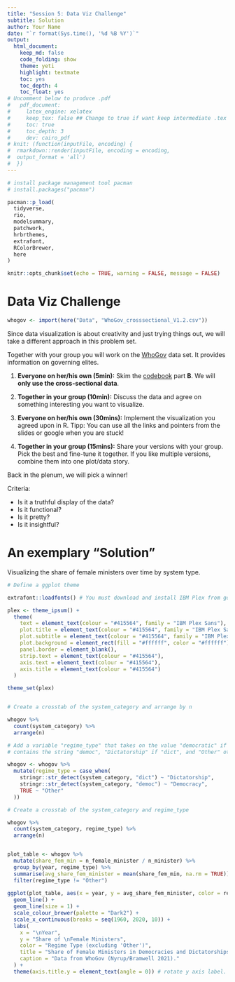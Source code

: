 ```yaml
---
title: "Session 5: Data Viz Challenge"
subtitle: Solution
author: Your Name
date: "`r format(Sys.time(), '%d %B %Y')`"
output:
  html_document:
    keep_md: false
    code_folding: show
    theme: yeti
    highlight: textmate
    toc: yes
    toc_depth: 4
    toc_float: yes
# Uncomment below to produce .pdf
#   pdf_document:
#     latex_engine: xelatex
#     keep_tex: false ## Change to true if want keep intermediate .tex file
#     toc: true
#     toc_depth: 3
#     dev: cairo_pdf
# knit: (function(inputFile, encoding) {
#  rmarkdown::render(inputFile, encoding = encoding,
#  output_format = 'all')
#  })
---
```


```r
# install package management tool pacman
# install.packages("pacman")

pacman::p_load(
  tidyverse,
  rio,
  modelsummary,
  patchwork,
  hrbrthemes,
  extrafont,
  RColorBrewer,
  here
)

knitr::opts_chunk$set(echo = TRUE, warning = FALSE, message = FALSE)
```

# Data Viz Challenge


```r
whogov <- import(here("Data", "WhoGov_crosssectional_V1.2.csv"))
```

Since data visualization is about creativity and just trying things out,
we will take a different approach in this problem set. 

Together with your group you will work on the [WhoGov](https://politicscentre.nuffield.ox.ac.uk/whogov-dataset/) data set. 
It provides information on governing elites. 

1. **Everyone on her/his own (5min):** Skim the [codebook](https://politicscentre.nuffield.ox.ac.uk/media/4117/whogov_codebook.pdf)
part **B**. We will **only use the cross-sectional data**.

2. **Together in your group (10min):** Discuss the data and agree on something
interesting you want to visualize. 

3. **Everyone on her/his own (30mins):** Implement the visualization you agreed
 upon in R. Tipp: You can use all the links and pointers from the slides or google
 when you are stuck!

4. **Together in your group (15mins):** Share your versions with your group. Pick the best and fine-tune it together. If
you like multiple versions, combine them into one plot/data story.


Back in the plenum, we will pick a winner!

Criteria:

- Is it a truthful display of the data?
- Is it functional?
- Is it pretty?
- Is it insightful?


# An exemplary "Solution"

Visualizing the share of female ministers over time by system type.

```r

# Define a ggplot theme

extrafont::loadfonts() # You must download and install IBM Plex from google fonts and register it with extrafont. Consult the package doc.

plex <- theme_ipsum() +
  theme(
    text = element_text(colour = "#415564", family = "IBM Plex Sans"),
    plot.title = element_text(colour = "#415564", family = "IBM Plex Sans"),
    plot.subtitle = element_text(colour = "#415564", family = "IBM Plex Sans"),
    plot.background = element_rect(fill = "#ffffff", color = "#ffffff"),
    panel.border = element_blank(),
    strip.text = element_text(colour = "#415564"),
    axis.text = element_text(colour = "#415564"),
    axis.title = element_text(colour = "#415564")
  )

theme_set(plex)


# Create a crosstab of the system_category and arrange by n

whogov %>%
  count(system_category) %>%
  arrange(n)

# Add a variable "regime_type" that takes on the value "democratic" if system_category
# contains the string "democ", "Dictatorship" if "dict", and "Other" otherwise.

whogov <- whogov %>%
  mutate(regime_type = case_when(
    stringr::str_detect(system_category, "dict") ~ "Dictatorship",
    stringr::str_detect(system_category, "democ") ~ "Democracy",
    TRUE ~ "Other"
  ))

# Create a crosstab of the system_category and regime_type

whogov %>%
  count(system_category, regime_type) %>%
  arrange(n)


plot_table <- whogov %>%
  mutate(share_fem_min = n_female_minister / n_minister) %>%
  group_by(year, regime_type) %>%
  summarise(avg_share_fem_minister = mean(share_fem_min, na.rm = TRUE)) %>%
  filter(regime_type != "Other") 
  
ggplot(plot_table, aes(x = year, y = avg_share_fem_minister, color = regime_type)) +
  geom_line() +
  geom_line(size = 1) +
  scale_colour_brewer(palette = "Dark2") +
  scale_x_continuous(breaks = seq(1960, 2020, 10)) +
  labs(
    x = "\nYear",
    y = "Share of \nFemale Ministers",
    color = "Regime Type (excluding 'Other')",
    title = "Share of Female Ministers in Democracies and Dictatorships over Time\n",
    caption = "Data from WhoGov (Nyrup/Bramwell 2021)."
  ) +
  theme(axis.title.y = element_text(angle = 0)) # rotate y axis label.

```
